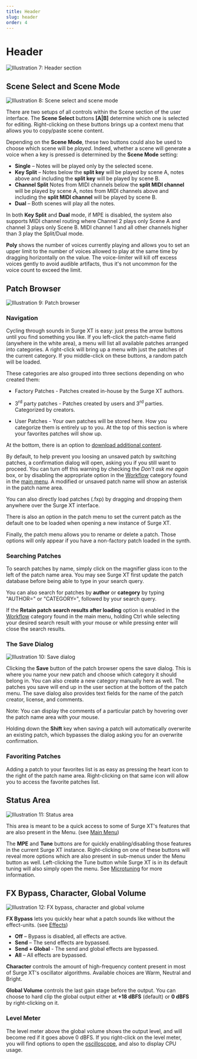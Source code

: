 ```yaml
---
title: Header
slug: header
order: 4
---
```


# Header

![Illustration 7: Header section](./images/manual-xt/Pictures/header.png)

## Scene Select and Scene Mode

![Illustration 8: Scene select and scene mode](./images/manual-xt/Pictures/scene_select.png)

There are two setups of all controls within the Scene section of the user interface.
The **Scene Select** buttons **[A|B]** determine which one is selected for editing.
Right-clicking on these buttons brings up a context menu that allows you to copy/paste scene content.

Depending on the **Scene Mode**, these two buttons could also be used to choose which scene will be _played_.
Indeed, whether a scene will generate a voice when a key is pressed is determined by the **Scene Mode** setting:

-   **Single** – Notes will be played only by the selected scene.
-   **Key Split** – Notes below the **split key** will be played by scene A,
    notes above and including the **split key** will be played by scene
    B.
-   **Channel Split** Notes from MIDI channels below the **split MIDI channel** will be played by scene A,
    notes from MIDI channels above and including the **split MIDI channel** will be played by scene B.
-   **Dual** – Both scenes will play all the notes.

In both **Key Split** and **Dual** mode, if MPE is disabled, the system also supports MIDI channel routing where Channel 2 plays only
Scene A and channel 3 plays only Scene B. MIDI channel 1 and all other channels higher than 3 play the Split/Dual mode.

**Poly** shows the number of voices currently playing and allows you to
set an upper limit to the number of voices allowed to play at the same
time by dragging horizontally on the value. The voice-limiter will kill off excess voices gently to avoid
audible artifacts, thus it's not uncommon for the voice count to exceed
the limit.

## Patch Browser

![Illustration 9: Patch browser](./images/manual-xt/Pictures/patchbrowser.png)

### Navigation

Cycling through sounds in Surge XT is easy: just press the arrow buttons
until you find something you like. If you left-click the patch-name
field (anywhere in the white area), a menu will list all available
patches arranged into categories. A right-click will bring up a menu with just the
patches of the current category. If you middle-click on these buttons, a random patch
will be loaded.

These categories are also grouped into three sections depending on who created them:

-   Factory Patches - Patches created in-house by the Surge XT authors.

-   3<sup>rd</sup> party patches - Patches created by users and 3<sup>rd</sup> parties.
    Categorized by creators.

-   User Patches - Your own patches will be stored here. How you categorize them
    is entirely up to you. At the top of this section is where your favorites patches will show up.

At the bottom, there is an option to
[download additional content](https://github.com/surge-synthesizer/surge-synthesizer.github.io/wiki/Additional-Content).

By default, to help prevent you loosing an unsaved patch by switching patches, a confirmation dialog will open, asking
you if you still want to proceed. You can turn off this warning by checking the _Don't ask me again_ box, or by
disabling the appropriate option in the [Workflow](#workflow) category found in the [main menu](#main-menu).
A modified or unsaved patch name will show an asterisk in the patch name area.

You can also directly load patches (.fxp) by dragging and dropping them anywhere over the Surge XT interface.

There is also an option in the patch menu to set the current patch as the default one to be loaded when
opening a new instance of Surge XT.

Finally, the patch menu allows you to rename or delete a patch. Those options will only appear if you have a
non-factory patch loaded in the synth.

### Searching Patches

To search patches by name, simply click on the magnifier glass icon to the left of the patch name area.
You may see Surge XT first update the patch database before being able to type in your search query.

You can also search for patches by **author** or **category** by typing "AUTHOR=" or "CATEGORY=", followed by
your search query.

If the **Retain patch search results after loading** option is enabled in the [Workflow](#workflow) category found in
the main menu, holding Ctrl while selecting your desired search result with your mouse or while pressing enter will
close the search results.

### The Save Dialog

![Illustration 10: Save dialog](./images/manual-xt/Pictures/store_dialog.png)

Clicking the **Save** button of the patch browser opens the save dialog.
This is where you name your new patch and choose which category it
should belong in. You can also create a new category manually here as
well. The patches you save will end up in the user section at the bottom
of the patch menu. The save dialog also provides text fields for the name of the patch creator,
license, and comments.

Note: You can display the comments of a particular patch by hovering over the patch name area with your mouse.

Holding down the **Shift** key when saving a patch will automatically overwrite an existing patch, which
bypasses the dialog asking you for an overwrite confirmation.

### Favoriting Patches

Adding a patch to your favorites list is as easy as pressing the heart icon to the right of the patch name area.
Right-clicking on that same icon will allow you to access the favorite patches list.

## Status Area

![Illustration 11: Status area](./images/manual-xt/Pictures/status.png)

This area is meant to be a quick access to some of Surge XT's features that are also present in the Menu.
(see [Main Menu](#main-menu))

The **MPE** and **Tune** buttons are for quickly enabling/disabling those features in the current Surge XT instance.
Right-clicking on one of these buttons will reveal more options which are also present in sub-menus under the Menu button as well.
Left-clicking the Tune button while Surge XT is in its default tuning will also simply open the menu. See [Microtuning](#microtuning) for more information.

## FX Bypass, Character, Global Volume

![Illustration 12: FX bypass, character and global volume](./images/manual-xt/Pictures/fx_bypass.png)

**FX Bypass** lets you quickly hear what a patch sounds like without the effect-units. (see [Effects](#effects))

-   **Off** – Bypass is disabled, all effects are active.
-   **Send** – The send effects are bypassed.
-   **Send + Global** - The send and global effects are bypassed.
-   **All** – All effects are bypassed.

**Character** controls the amount of high-frequency content present in
most of Surge XT's oscillator algorithms. Available choices are Warm, Neutral
and Bright.

**Global Volume** controls the last gain stage before the output.
You can choose to hard clip the global output either at **+18 dBFS** (default) or **0 dBFS**
by right-clicking on it.

### Level Meter

The level meter above the global volume shows the output level, and will become red if it goes
above 0 dBFS. If you right-click on the level meter, you will find options to open the [oscilloscope](#oscilloscope),
and also to display CPU usage.
